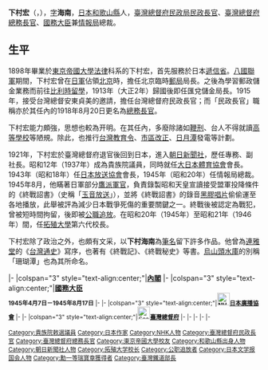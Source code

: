 {{Infobox President
| original_name  = {{lang|ja|下村 宏}}
| image          = Hiroshi Shimomura.jpg
| caption        = 
| office         = [[日本內閣|內閣]]
| title          = [[國務大臣_(日本)|國務大臣]]
| monarch        = [[昭和天皇|昭和天皇]]
| primeminister  = [[鈴木貫太郎|鈴木貫太郎]]
| term_start     = 1945年4月7日
| term_end       = 1945年8月17日
| title2         = [[情報局|情報局]]總裁
| monarch2       = 昭和天皇
| primeminister2 = [[鈴木貫太郎|鈴木貫太郎]]
| 1blankname2    = 次長
| 1namedata2     = {{link-ja|三好重夫|三好重夫}}→[[久富達夫|久富達夫]]
| term_start2    = 1945年4月7日  
| term_end2      = 1945年8月17日
| predecessor2   = [[緒方竹虎|緒方竹虎]]
| successor2     = 緒方竹虎
| office3        = [[File:NHK_logo_(pre-1995).png|25px]][[日本廣播協會|日本廣播協會]]
| title3         = 會長
| term_start3    = 1943年5月15日
| term_end3      = 1945年4月7日
| predecessor3   = {{link-ja|小森七郎|小森七郎}}
| successor3     = 無<br /><small>下一相同頭銜：'''{{link-ja|大橋八郎|大橋八郎}}'''</small>
| office4        = [[貴族院_(日本)|貴族院]]
| title4         = 議員（敕選）
| monarch4       = 昭和天皇
| 1blankname4    = 議長
| 1namedata4     = [[近衛文麿|近衛文麿]]→[[松平賴壽|松平賴壽]]→[[德川圀順|德川圀順]]
| 2blankname4    = 副議長
| 2namedata4     = [[松平賴壽|松平賴壽]]→{{link-ja|佐佐木行忠|佐佐木行忠}}→{{link-ja|酒井忠正|酒井忠正}}→{{link-ja|德川宗敬|徳川宗敬}}
| term_start4    = 1937年1月12日
| term_end4      = 1946年2月22日
| office5        = [[File:Seal_of_the_Government-General_of_Taiwan.svg|25px]][[臺灣總督府|臺灣總督府]]
| title5         = [[總務長官|總務長官]]
| monarch5       = [[大正天皇|大正天皇]]
| 1blankname5    = [[臺灣總督|總督]]
| 1namedata5      = [[明石元二郎|明石元二郎]]→缺任→[[田健治郎|田健治郎]]
| term_start5    = 1919年8月20日
| term_end5      = 1921年7月11日
| predecessor5   = 職位創建<br /><small>（原因：由[[臺灣總督府民政部|民政部]][[民政長官|民政長官]]改制）</small>
| successor5     = [[賀來佐賀太郎|賀來佐賀太郎]]
| title6         = [[臺灣總督府警察|民政部警察本署]]警視總長（代理）
| monarch6       = 大正天皇
| 1blankname6    = 總督
| 1namedata6     = [[安東貞美|安東貞美]]
| 2blankname6    = [[民政長官|民政長官]]
| 2namedata6     = 自己
| term_start6    = 1915年10月20日
| term_end6      = 1915年12月11日
| predecessor6   = [[內田嘉吉|內田嘉吉]]（代理）<br /><small>正任：[[龜山理平太|龜山理平太]]</small>
| successor6     = {{link-ja|湯地幸平|湯地幸平}}
| title7         = 臨時臺灣戶口調查部長
| monarch7       = 大正天皇
| 1blankname7    = 總督
| 1namedata7     = 安東貞美→明石元二郎
| 2blankname7    = 副部長
| 2namedata7     = [[廣瀨吉郎|廣瀨吉郎]]
| term_start7    = 1915年10月20日
| term_end7      = 1918年3月31日
| predecessor7   = 內田嘉吉
| successor7     = 職位廢止
| title8         = [[臺灣總督府鐵道部|鐵道部]]長
| monarch8       = 大正天皇
| 1blankname8    = 總督
| 1namedata8     = 安東貞美→明石元二郎
| term_start8    = 1915年10月20日
| term_end8      = 1919年8月20日
| predecessor8   = 內田嘉吉
| successor8     = [[新元鹿之助|新元鹿之助]]
| title9         = [[臺灣總督府民政部|民政部]][[民政長官|民政長官]]
| monarch9       = 大正天皇
| 1blankname9    = 總督
| 1namedata9     = 安東貞美→明石元二郎
| term_start9    = 1915年10月20日
| term_end9      = 1919年8月20日
| predecessor9   = 內田嘉吉
| successor9     = 職位廢止<br /><small>（原因：改制為[[總務長官|總務長官]]）</small>
| office10       = [[遞信省_(日本)|遞信省]]
| title10        = 通信官吏練習所長（兼任）
| monarch10      = 大正天皇
| primeminister10= [[山本權兵衛|山本權兵衛]]→[[大隈重信|大隈重信]]
| 1blankname10   = [[遞信大臣|遞信大臣]]
| 1namedata10    = {{link-ja|元田肇|元田肇}}→{{link-ja|武富時敏|武富時敏}}→{{link-ja|箕浦勝人|箕浦勝人}}
| term_start10   = 1913年7月3日  
| term_end10     = 1915年10月20日
| predecessor10  = [[宍戶省三|宍戶省三]]（兼任、代理）<br /><small>正任：{{link-ja|棟居喜九馬|棟居喜九馬}}</small>
| successor10    = [[植草泰治|植草泰治]]（代理）<br /><small>正任：[[田中次郎|田中次郎]]</small>
| birth_date    = {{birth date|df=yes|1875|5|11}}
| birth_place   = {{flag|Empire of Japan}}[[和歌山縣|和歌山縣]]<br />（今{{JPN}}[[和歌山縣|和歌山縣]]）
| death_date    = {{death date and age|df=yes|1957|12|9|1875|5|11}}
| death_place   = {{FRA}}
| children      = 下村正夫（子）
| alma_mater    = [[東京帝國大學|東京帝國大學]]
| profession    = [[文官|文官]]
| spouse        = 
| party         = 
| awards        = {{ubl|大禮紀念章（1915年）
                       |[[File:JPN_Zuiho-sho_1Class_BAR.svg|30px]]勳一等瑞寶章（1945年）
}}
}}
{{japanese|japanese=下村 宏|kana=しもむら ひろし|romaji=Hiroshi Shimomura}}
'''下村宏'''（{{lang-ja|下村 宏}}，{{bd|1875年|5月11日|1957年|12月9日|CatIdx=Shimomura, Hiroshi}}），[[表字|字]]'''海南'''，[[日本|日本]][[和歌山縣|和歌山縣]]人，[[臺灣總督府民政局|臺灣總督府民政局]][[民政長官|民政長官]]、[[臺灣總督府|臺灣總督府]][[總務長官|總務長官]]、[[國務大臣|國務大臣]]兼[[情報局|情報局]]總裁。

==生平==
1898年畢業於[[東京帝國大學|東京帝國大學]][[法律|法律]]科系的下村宏，首先服務於日本[[遞信省_(日本)|遞信省]]。[[八國聯軍|八國聯軍]]期間，下村宏曾在[[日軍|日軍]]佔領[[北京|北京]]時，擔任北京臨時[[郵局|郵局]]局長。之後為學習郵政儲金業務而前往[[比利時|比利時]][[留學|留學]]，1913年（大正2年）歸國後即任匯兌儲金局長。1915年，接受台灣總督安東貞美的邀請，擔任台灣總督府民政長官；而「民政長官」職稱亦於其任內的1918年8月20日更名為[[總務長官|總務長官]]。

下村宏能力頗強，思想也較為开明。在其任內，多廢除諸如[[鞭刑|鞭刑]]、台人不得就讀[[舊制高等學校|高等學校]]等陋規。除此，也推行[[台灣教育令|台灣教育令]]、[[市區改正|市區改正]]、[[日月潭|日月潭]]發電等計劃。

1921年，下村宏於臺灣總督府退官後回到日本，進入[[朝日新聞|朝日新聞社]]，歷任專務、副社長。昭和12年（1937年）成為貴族院議員，同時就任[[大日本體育協會|大日本體育協會]]會長。1943年（昭和18年）任[[日本放送協會|日本放送協會]]會長，1945年（昭和20年）任情報局總裁。1945年8月，他瞞著日軍部分[[鷹派|鷹派]][[軍官|軍官]]，負責錄製昭和天皇宣讀接受盟軍投降條件的《終戰詔書》（史稱「[[玉音放送|玉音放送]]」），並將《終戰詔書》的錄音[[黑膠唱片|黑膠唱片]]偷偷運至各地播放，此舉被評為減少日本戰爭死傷的重要關鍵之一。終戰後被認定為戰犯，曾被短時間拘留，後即被[[公職追放|公職追放]]。在昭和20年（1945年）至昭和21年（1946年）間，任[[拓殖大學|拓殖大學]]第六代校長。

下村宏除了政治之外，也頗有文采，以'''下村海南'''為[[筆名|筆名]]留下許多作品。他曾為[[連雅堂|連雅堂]]的《[[台灣通史|台灣通史]]》寫序，也著有《終戰記》、《終戰秘史》等書。[[烏山頭水庫|烏山頭水庫]]的別稱「珊瑚潭」也為其所命名。

{{start box}}
{{s-off}}
|-
|colspan="3" style="text-align:center;"|'''[[日本內閣|內閣]]'''
|-
|colspan="3" style="text-align:center;"|'''[[國務大臣|國務大臣]]<br><small>1945年4月7日－1945年8月17日'''
|-
{{s-before|[[緒方竹虎|緒方竹虎]]}}
{{s-title|[[情報局|情報局]]總裁<br><small>1945年4月7日－1945年8月17日}}
{{s-after|[[緒方竹虎|緒方竹虎]]}}
|-
|colspan="3" style="text-align:center;"|'''[[File:NHK_logo_(pre-1995).png|25px]][[日本廣播協會|日本廣播協會]]'''
|-
{{s-before|{{link-ja|小森七郎|小森七郎}}}}
{{s-title|會長<br><small>1943年5月15日－1945年4月7日}}
{{s-after|無<br /><small>下一相同頭銜：'''{{link-ja|大橋八郎|大橋八郎}}'''</small>}}
|-
|colspan="3" style="text-align:center;"|[[File:Seal_of_the_Government-General_of_Taiwan.svg|25px]]'''[[臺灣總督府|臺灣總督府]]'''
|-
{{s-before|職位創建<br /><small>（原因：由[[臺灣總督府民政部|民政部]][[民政長官|民政長官]]改制）</small>}}
{{s-title|[[總務長官|總務長官]]<br><small>1919年8月20日－1921年7月11日}}
{{s-after|[[賀來佐賀太郎|賀來佐賀太郎]]}}
|-
{{s-before|[[內田嘉吉|內田嘉吉]]（代理）<br /><small>正任：[[龜山理平太|龜山理平太]]</small>}}
{{s-title|[[臺灣總督府警察|民政部警察本署]]警視總長（代理）<br><small>1915年10月20日－1915年12月11日}}
{{s-after|{{link-ja|湯地幸平|湯地幸平}}}}
|-
{{s-before|內田嘉吉}}
{{s-title|臨時臺灣戶口調查部長<br><small>1915年10月20日－1918年3月31日}}
{{s-after|職位廢止}}
|-
{{s-before|內田嘉吉}}
{{s-title|[[臺灣總督府鐵道部|鐵道部]]長<br><small>1915年10月20日－1919年8月20日}}
{{s-after|[[新元鹿之助|新元鹿之助]]}}
|-
{{s-before|內田嘉吉}}
{{s-title|[[臺灣總督府民政部|民政部]][[民政長官|民政長官]]<br><small>1915年10月20日－1919年8月20日}}
{{s-after|職位廢止<br /><small>（原因：改制為[[總務長官|總務長官]]）</small>}}
{{end box}}

{{民政長官|1915－1921}}

{{DEFAULTSORT:Shimomura Hiroshi}}
[[Category:貴族院敕選議員|Category:貴族院敕選議員]]
[[Category:日本作家|Category:日本作家]]
[[Category:NHK人物|Category:NHK人物]]
[[Category:臺灣總督府民政長官|Category:臺灣總督府民政長官]]
[[Category:臺灣總督府總務長官|Category:臺灣總督府總務長官]]
[[Category:東京帝國大學校友|Category:東京帝國大學校友]]
[[Category:和歌山縣出身人物|Category:和歌山縣出身人物]]
[[Category:朝日新聞社人物|Category:朝日新聞社人物]]
[[Category:拓殖大学校长|Category:拓殖大学校长]]
[[Category:公职追放者|Category:公职追放者]]
[[Category:日本文学报国会人物|Category:日本文学报国会人物]]
[[Category:勳一等瑞寶章獲得者|Category:勳一等瑞寶章獲得者]]
[[Category:臺灣鐵道部長|Category:臺灣鐵道部長]]